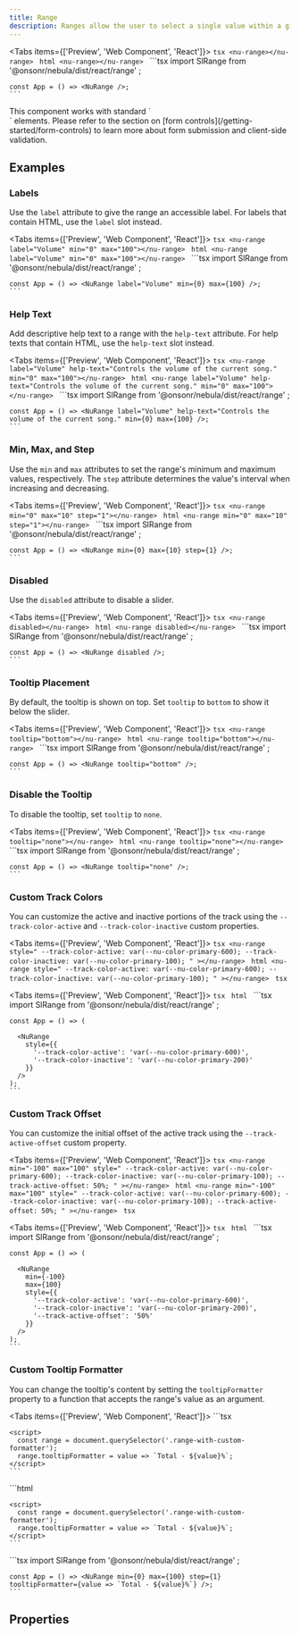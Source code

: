 ```yaml
---
title: Range
description: Ranges allow the user to select a single value within a given range using a slider.
---
```



<Tabs items={['Preview', 'Web Component', 'React']}>
  <Tab value="Preview">
    ```tsx
    <nu-range></nu-range>
    ```
  </Tab>
  <Tab value="Web Component">
    ```html
    <nu-range></nu-range>
    ```
  </Tab>
  <Tab value="React">
    ```tsx
    import SlRange from '@onsonr/nebula/dist/react/range'
    ;
    
    const App = () => <NuRange />;
    ```
  </Tab>
</Tabs>

<Callout type="info">
This component works with standard `<form>` elements. Please refer to the section on [form controls](/getting-started/form-controls) to learn more about form submission and client-side validation.
</Callout>

## Examples

### Labels

Use the `label` attribute to give the range an accessible label. For labels that contain HTML, use the `label` slot instead.

<Tabs items={['Preview', 'Web Component', 'React']}>
  <Tab value="Preview">
    ```tsx
    <nu-range label="Volume" min="0" max="100"></nu-range>
    ```
  </Tab>
  <Tab value="Web Component">
    ```html
    <nu-range label="Volume" min="0" max="100"></nu-range>
    ```
  </Tab>
  <Tab value="React">
    ```tsx
    import SlRange from '@onsonr/nebula/dist/react/range'
    ;
    
    const App = () => <NuRange label="Volume" min={0} max={100} />;
    ```
  </Tab>
</Tabs>

### Help Text

Add descriptive help text to a range with the `help-text` attribute. For help texts that contain HTML, use the `help-text` slot instead.

<Tabs items={['Preview', 'Web Component', 'React']}>
  <Tab value="Preview">
    ```tsx
    <nu-range label="Volume" help-text="Controls the volume of the current song." min="0" max="100"></nu-range>
    ```
  </Tab>
  <Tab value="Web Component">
    ```html
    <nu-range label="Volume" help-text="Controls the volume of the current song." min="0" max="100"></nu-range>
    ```
  </Tab>
  <Tab value="React">
    ```tsx
    import SlRange from '@onsonr/nebula/dist/react/range'
    ;
    
    const App = () => <NuRange label="Volume" help-text="Controls the volume of the current song." min={0} max={100} />;
    ```
  </Tab>
</Tabs>

### Min, Max, and Step

Use the `min` and `max` attributes to set the range's minimum and maximum values, respectively. The `step` attribute determines the value's interval when increasing and decreasing.

<Tabs items={['Preview', 'Web Component', 'React']}>
  <Tab value="Preview">
    ```tsx
    <nu-range min="0" max="10" step="1"></nu-range>
    ```
  </Tab>
  <Tab value="Web Component">
    ```html
    <nu-range min="0" max="10" step="1"></nu-range>
    ```
  </Tab>
  <Tab value="React">
    ```tsx
    import SlRange from '@onsonr/nebula/dist/react/range'
    ;
    
    const App = () => <NuRange min={0} max={10} step={1} />;
    ```
  </Tab>
</Tabs>

### Disabled

Use the `disabled` attribute to disable a slider.

<Tabs items={['Preview', 'Web Component', 'React']}>
  <Tab value="Preview">
    ```tsx
    <nu-range disabled></nu-range>
    ```
  </Tab>
  <Tab value="Web Component">
    ```html
    <nu-range disabled></nu-range>
    ```
  </Tab>
  <Tab value="React">
    ```tsx
    import SlRange from '@onsonr/nebula/dist/react/range'
    ;
    
    const App = () => <NuRange disabled />;
    ```
  </Tab>
</Tabs>

### Tooltip Placement

By default, the tooltip is shown on top. Set `tooltip` to `bottom` to show it below the slider.

<Tabs items={['Preview', 'Web Component', 'React']}>
  <Tab value="Preview">
    ```tsx
    <nu-range tooltip="bottom"></nu-range>
    ```
  </Tab>
  <Tab value="Web Component">
    ```html
    <nu-range tooltip="bottom"></nu-range>
    ```
  </Tab>
  <Tab value="React">
    ```tsx
    import SlRange from '@onsonr/nebula/dist/react/range'
    ;
    
    const App = () => <NuRange tooltip="bottom" />;
    ```
  </Tab>
</Tabs>

### Disable the Tooltip

To disable the tooltip, set `tooltip` to `none`.

<Tabs items={['Preview', 'Web Component', 'React']}>
  <Tab value="Preview">
    ```tsx
    <nu-range tooltip="none"></nu-range>
    ```
  </Tab>
  <Tab value="Web Component">
    ```html
    <nu-range tooltip="none"></nu-range>
    ```
  </Tab>
  <Tab value="React">
    ```tsx
    import SlRange from '@onsonr/nebula/dist/react/range'
    ;
    
    const App = () => <NuRange tooltip="none" />;
    ```
  </Tab>
</Tabs>

### Custom Track Colors

You can customize the active and inactive portions of the track using the `--track-color-active` and `--track-color-inactive` custom properties.

<Tabs items={['Preview', 'Web Component', 'React']}>
  <Tab value="Preview">
    ```tsx
    <nu-range
      style="
      --track-color-active: var(--nu-color-primary-600);
      --track-color-inactive: var(--nu-color-primary-100);
    "
    ></nu-range>
    ```
  </Tab>
  <Tab value="Web Component">
    ```html
    <nu-range
      style="
      --track-color-active: var(--nu-color-primary-600);
      --track-color-inactive: var(--nu-color-primary-100);
    "
    ></nu-range>
    ```
  </Tab>
  <Tab value="React">
    ```tsx
    ```
  </Tab>
</Tabs>

<Tabs items={['Preview', 'Web Component', 'React']}>
  <Tab value="Preview">
    ```tsx
    ```
  </Tab>
  <Tab value="Web Component">
    ```html
    ```
  </Tab>
  <Tab value="React">
    ```tsx
    import SlRange from '@onsonr/nebula/dist/react/range'
    ;
    
    const App = () => (
      
      <NuRange
        style={{
          '--track-color-active': 'var(--nu-color-primary-600)',
          '--track-color-inactive': 'var(--nu-color-primary-200)'
        }}
      />
    );
    ```
  </Tab>
</Tabs>

### Custom Track Offset

You can customize the initial offset of the active track using the `--track-active-offset` custom property.

<Tabs items={['Preview', 'Web Component', 'React']}>
  <Tab value="Preview">
    ```tsx
    <nu-range
      min="-100"
      max="100"
      style="
      --track-color-active: var(--nu-color-primary-600);
      --track-color-inactive: var(--nu-color-primary-100);
      --track-active-offset: 50%;
    "
    ></nu-range>
    ```
  </Tab>
  <Tab value="Web Component">
    ```html
    <nu-range
      min="-100"
      max="100"
      style="
      --track-color-active: var(--nu-color-primary-600);
      --track-color-inactive: var(--nu-color-primary-100);
      --track-active-offset: 50%;
    "
    ></nu-range>
    ```
  </Tab>
  <Tab value="React">
    ```tsx
    ```
  </Tab>
</Tabs>

<Tabs items={['Preview', 'Web Component', 'React']}>
  <Tab value="Preview">
    ```tsx
    ```
  </Tab>
  <Tab value="Web Component">
    ```html
    ```
  </Tab>
  <Tab value="React">
    ```tsx
    import SlRange from '@onsonr/nebula/dist/react/range'
    ;
    
    const App = () => (
      
      <NuRange
        min={-100}
        max={100}
        style={{
          '--track-color-active': 'var(--nu-color-primary-600)',
          '--track-color-inactive': 'var(--nu-color-primary-200)',
          '--track-active-offset': '50%'
        }}
      />
    );
    ```
  </Tab>
</Tabs>

### Custom Tooltip Formatter

You can change the tooltip's content by setting the `tooltipFormatter` property to a function that accepts the range's value as an argument.

<Tabs items={['Preview', 'Web Component', 'React']}>
  <Tab value="Preview">
    ```tsx
    <nu-range min="0" max="100" step="1" class="range-with-custom-formatter"></nu-range>
    
    <script>
      const range = document.querySelector('.range-with-custom-formatter');
      range.tooltipFormatter = value => `Total - ${value}%`;
    </script>
    ```
  </Tab>
  <Tab value="Web Component">
    ```html
    <nu-range min="0" max="100" step="1" class="range-with-custom-formatter"></nu-range>
    
    <script>
      const range = document.querySelector('.range-with-custom-formatter');
      range.tooltipFormatter = value => `Total - ${value}%`;
    </script>
    ```
  </Tab>
  <Tab value="React">
    ```tsx
    import SlRange from '@onsonr/nebula/dist/react/range'
    ;
    
    const App = () => <NuRange min={0} max={100} step={1} tooltipFormatter={value => `Total - ${value}%`} />;
    ```
  </Tab>
</Tabs>

## Properties

<AutoTypeTable path="./src/components/range/range.component.ts" name="NuRange" />

